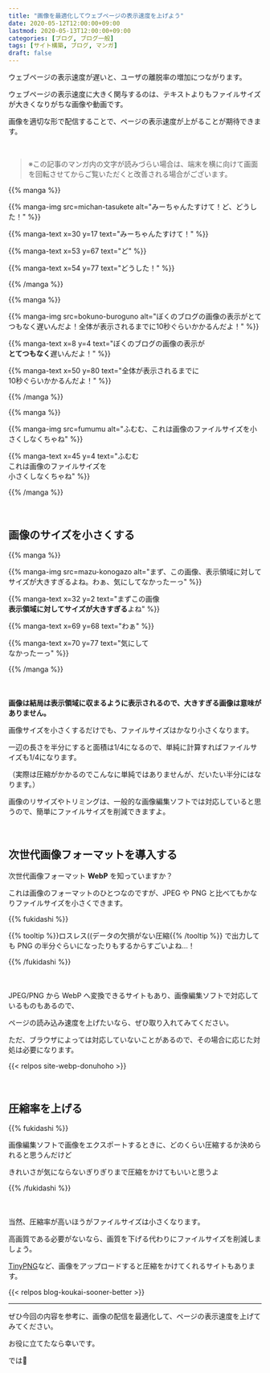 ```yaml
---
title: "画像を最適化してウェブページの表示速度を上げよう"
date: 2020-05-12T12:00:00+09:00
lastmod: 2020-05-13T12:00:00+09:00
categories: [ブログ, ブログ一般]
tags: [サイト構築, ブログ, マンガ]
draft: false
---
```


ウェブページの表示速度が遅いと、ユーザの離脱率の増加につながります。

ウェブページの表示速度に大きく関与するのは、テキストよりもファイルサイズが大きくなりがちな画像や動画です。

画像を適切な形で配信することで、ページの表示速度が上がることが期待できます。

<!--more-->

<br/>

> ※この記事のマンガ内の文字が読みづらい場合は、端末を横に向けて画面を回転させてからご覧いただくと改善される場合がございます。

{{% manga %}}

{{% manga-img src=michan-tasukete alt="みーちゃんたすけて！ど、どうした！" %}}

{{% manga-text x=30 y=17 text="みーちゃんたすけて！" %}}

{{% manga-text x=53 y=67 text="ど" %}}

{{% manga-text x=54 y=77 text="どうした！" %}}

{{% /manga %}}



{{% manga %}}

{{% manga-img src=bokuno-buroguno alt="ぼくのブログの画像の表示がとてつもなく遅いんだよ！全体が表示されるまでに10秒ぐらいかかるんだよ！" %}}

{{% manga-text x=8 y=4 text="ぼくのブログの画像の表示が<br/>**とてつもなく**遅いんだよ！" %}}

{{% manga-text x=50 y=80 text="全体が表示されるまでに<br/>10秒ぐらいかかるんだよ！" %}}

{{% /manga %}}



{{% manga %}}

{{% manga-img src=fumumu alt="ふむむ、これは画像のファイルサイズを小さくしなくちゃね" %}}

{{% manga-text x=45 y=4 text="ふむむ<br/>これは画像のファイルサイズを<br/>小さくしなくちゃね" %}}

{{% /manga %}}




<br/>

## 画像のサイズを小さくする

{{% manga %}}

{{% manga-img src=mazu-konogazo alt="まず、この画像、表示領域に対してサイズが大きすぎるよね。わぁ、気にしてなかったーっ" %}}

{{% manga-text x=32 y=2 text="まずこの画像<br/>**表示領域に対してサイズが大きすぎる**よね" %}}

{{% manga-text x=69 y=68 text="わぁ" %}}

{{% manga-text x=70 y=77 text="気にして<br/>なかったーっ" %}}

{{% /manga %}}

　

**画像は結局は表示領域に収まるように表示されるので、大きすぎる画像は意味がありません。**

画像サイズを小さくするだけでも、ファイルサイズはかなり小さくなります。

一辺の長さを半分にすると面積は1/4になるので、単純に計算すればファイルサイズも1/4になります。

（実際は圧縮がかかるのでこんなに単純ではありませんが、だいたい半分にはなります。）

画像のリサイズやトリミングは、一般的な画像編集ソフトでは対応していると思うので、簡単にファイルサイズを削減できますよ。

<br/>

## 次世代画像フォーマットを導入する

次世代画像フォーマット **WebP** を知っていますか？

これは画像のフォーマットのひとつなのですが、JPEG や PNG と比べてもかなりファイルサイズを小さくできます。

{{% fukidashi %}}

{{% tooltip %}}ロスレス((データの欠損がない圧縮{{% /tooltip %}}
で出力しても PNG の半分ぐらいになったりもするからすごいよね…！

{{% /fukidashi %}}

　

JPEG/PNG から WebP へ変換できるサイトもあり、画像編集ソフトで対応しているものもあるので、

ページの読み込み速度を上げたいなら、ぜひ取り入れてみてください。

ただ、ブラウザによっては対応していないことがあるので、その場合に応じた対処は必要になります。

{{< relpos site-webp-donuhoho >}}

<br/>

## 圧縮率を上げる

{{% fukidashi %}}

画像編集ソフトで画像をエクスポートするときに、どのくらい圧縮するか決められると思うんだけど

きれいさが気にならないぎりぎりまで圧縮をかけてもいいと思うよ

{{% /fukidashi %}}

　

当然、圧縮率が高いほうがファイルサイズは小さくなります。

高画質である必要がないなら、画質を下げる代わりにファイルサイズを削減しましょう。

[TinyPNG](https://tinypng.com/)など、画像をアップロードすると圧縮をかけてくれるサイトもあります。

{{< relpos blog-koukai-sooner-better >}}

---

ぜひ今回の内容を参考に、画像の配信を最適化して、ページの表示速度を上げてみてください。

お役に立てたなら幸いです。

では:wave:
